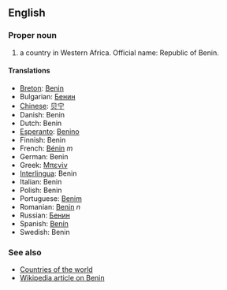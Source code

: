 ==English==

===Proper noun===

# a country in Western Africa. Official name: Republic of Benin.

====Translations====
*[[Breton]]: [[Benin]]
*Bulgarian: [[Бенин]]
*[[Chinese]]: [[贝宁]]
*Danish: Benin
*Dutch: Benin
*[[Esperanto]]: [[Benino]]
*Finnish: Benin
*French: [[Bénin]] ''m''
*German: Benin
*Greek: [[Μπενίν]]
*[[Interlingua]]: Benin
*Italian: Benin
*Polish: Benin
*Portuguese: [[Benim]]
*Romanian: [[Benin]] ''n''
*Russian: [[Бенин]]
*Spanish: [[Benín]]
*Swedish: Benin

===See also===
*[[Countries of the world]]
*[[en:Benin|Wikipedia article on Benin]]